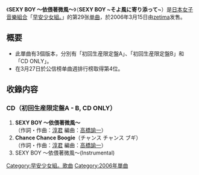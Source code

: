 {{unreferenced|time=2012-02-19T04:19:16+00:00}}
{{Infobox Single 
| Name           = SEXY BOY ～依偎著微風～
| Cover          = <!-- 檔案已被刪除 MMS29 Regular.jpg -->
| Artist         = [[早安少女組。|早安少女組。]]
| Album          = [[SEXY_8_BEAT|SEXY 8 BEAT]]
| A-side         = SEXY BOY ～依偎著微風～
| B-side         = Chance Chance Boogie
| Released       = 2006年3月15日
| Format         = [[单曲|单曲]]
| Recorded       = 2006年<br/>{{JPN}}
| Genre          = [[J-POP|J-POP]]
| Length         =
| Label          = [[zetima|zetima]]
| Writer         = [[淳君|淳君]]
| Producer       = [[淳君|淳君]]
| Certification  = 
| Chart position = * 週間最高排名第4位<small>（[[Oricon公信榜|Oricon]]）</small> 
| Last single    = [[直感2_～溜掉的魚才是最大尾的!～|直感2 ～溜掉的魚才是最大尾的!～]]<br/>（2005年）
| This single    = '''SEXY BOY ～依偎著微風～'''<br/>（2006年）
| Next single    = [[Ambitious!_有點野心也不錯|Ambitious! 有點野心也不錯]]<br/>（2006年）
| Misc           =
}}

《'''SEXY BOY ～依偎著微風～'''》（'''SEXY BOY ~そよ風に寄り添って~'''）是[[日本|日本]][[女子音樂組合|女子音樂組合]]「[[早安少女組。|早安少女組。]]」的第29张[[单曲|单曲]]，於2006年3月15日由[[zetima|zetima]]发售。

== 概要 ==
* 此單曲有3個版本，分別有「初回生産限定盤A」、「初回生産限定盤B」和「CD ONLY」。
* 在3月27日於公信榜单曲週排行榜取得第4位。

== 收錄内容 ==
===CD（初回生産限定盤A - B, CD ONLY）===
# '''SEXY BOY ～依偎著微風～'''<br/>（作詞・作曲：[[淳君|淳君]] 編曲：[[高橋諭一|高橋諭一]]）
# '''Chance Chance Boogie'''（チャンス チャンス ブギ）<br/>（作詞・作曲：[[淳君|淳君]]  編曲：[[高橋諭一|高橋諭一]]）
# SEXY BOY ～依偎著微風～(Instrumental)

{{早安少女組。}}

{{single-stub}}
{{DEFAULTSORT:SEXY BOY ~Soyokaze ni Yorisotte~}}
[[Category:早安少女組。歌曲|Category:早安少女組。歌曲]]
[[Category:2006年單曲|Category:2006年單曲]]